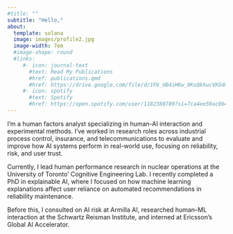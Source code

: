 ```yaml
---
#title: ""
subtitle: "Hello,"
about:
  template: solana
  image: images/profile2.jpg
  image-width: 7em
  #image-shape: round
  #links:
     #- icon: journal-text
       #text: Read My Publications
       #href: publications.qmd
       #href: https://drive.google.com/file/d/1F6_UB4iHKw_8KuQkhucVKOdoi_U4X7JW/view?usp=sharing
     #- icon: spotify
       #text: Spotify
       #href: https://open.spotify.com/user/1182380789?si=7ca4ee59ac0b4619
---
```


I'm a human factors analyst specializing in human-AI interaction and experimental methods. I've worked in research roles across industrial process control, insurance, and telecommunications to evaluate and improve how AI systems perform in real-world use, focusing on reliability, risk, and user trust.

Currently, I lead human performance research in nuclear operations at the University of Toronto' Cognitive Engineering Lab. I recently completed a PhD in explainable AI, where I focused on how machine learning explanations affect user reliance on automated recommendations in reliability maintenance.

Before this, I consulted on AI risk at Armilla AI, researched human--ML interaction at the Schwartz Reisman Institute, and interned at Ericsson's Global AI Accelerator.
